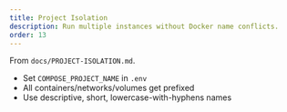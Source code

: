 ```yaml
---
title: Project Isolation
description: Run multiple instances without Docker name conflicts.
order: 13
---
```


From `docs/PROJECT-ISOLATION.md`.

- Set `COMPOSE_PROJECT_NAME` in `.env`
- All containers/networks/volumes get prefixed
- Use descriptive, short, lowercase-with-hyphens names
